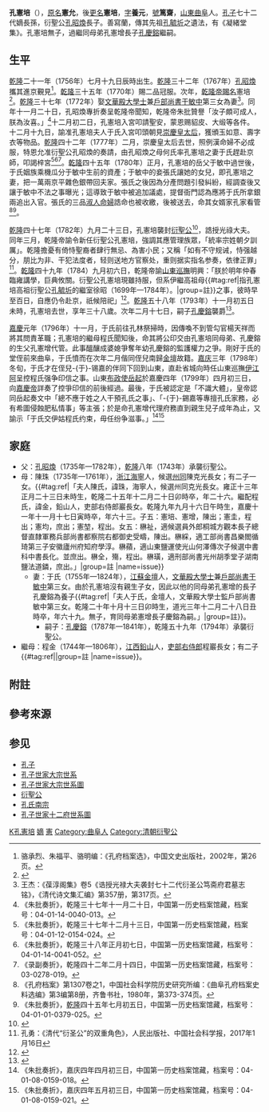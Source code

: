 {{noteTA|G1=姓氏}}

{{Infobox_officeholder
| name = 孔憲培
| image name = 
| width = 
| now = 孔子第七十三世嫡長孫
| period = 
| Sex = 
| date of birth = 乾隆二十一年七月十九日辰時<br>{{birth date|1756|8|14}}
| date of death = 乾隆五十八年十一月初五日未時<br>{{death date and age|1793|12|7|1756|8|14}}
| different name = 
| Native place = [[山東省_(清朝)|山東]][[曲阜縣|曲阜縣]]
| party = 
| place of death = [[山東省_(清朝)|山東]][[曲阜縣|曲阜縣]]
| place of birth = [[山東省_(清朝)|山東]][[曲阜縣|曲阜縣]]
| spouse = 
| educate = 
| past = 
* 衍聖公 <span style="color: blue;">(1782年-1793年)</span>
| relatives = 
[[孔子|孔子]] (遠祖)<br>
[[孔繼濩|孔繼濩]] (曾祖父)<br>
[[孔廣棨|孔廣棨]] (祖父)<br>
[[孔昭煥|孔昭煥]] (父)<br>
[[孔慶鎔|孔慶鎔]] (嗣子)<br>
}}

'''孔憲培'''（{{bd|1756年|8月14日|1793年|12月7日|catIdx=K}}），[[原名|原名]]'''憲允'''，後[[改名|更名]]'''憲培'''，[[表字|字]]'''養元'''，[[號|號]]'''篤齋'''，[[山東省_(清朝)|山東]][[曲阜|曲阜]]人。[[孔子|孔子]]七十二代嫡長孫，衍聖公[[孔昭煥|孔昭煥]]長子。善寫蘭，傳其先祖[[孔毓圻|孔毓圻]]之遺法，有《凝緒堂集》。孔憲培無子，過繼同母弟孔憲增長子[[孔慶鎔|孔慶鎔]]繼嗣。

==生平==
[[乾隆|乾隆]]二十一年（1756年）七月十九日辰時出生。[[乾隆|乾隆]]三十二年（1767年）[[孔昭煥|孔昭煥]]攜其進京覲見<ref>骆承烈、朱福平、骆明编：《孔府档案选》，中国文史出版社，2002年，第26页。</ref>。[[乾隆|乾隆]]三十五年（1770年）賜二品冠服{{r|jp|page1=13}}。次年，[[乾隆帝|乾隆帝]][[賜名|賜名]]憲培<ref>{{cite journal |author1=孔勇 |title=乾隆帝赐名衍圣公孔宪培相关史实辨析 |journal=清史研究（The Qing History Journal） |date=2019-11 |issue=4 |url=https://kfda.qfnu.edu.cn/__local/7/30/F9/5448337F8F4A595BF93C64F7C4B_E5498621_16AEE1.pdf |accessdate=2020-11-19}}</ref>。[[乾隆|乾隆]]三十七年（1772年）娶[[文華殿大學士|文華殿大學士]]兼[[戶部尚書|戶部尚書]][[于敏中|于敏中]]第三女為妻<ref>王杰：《葆淳阁集》卷5《诰授光禄大夫袭封七十二代衍圣公笃斋府君墓志铭》，《清代诗文集汇编》第357册，第317页。</ref>。同年十一月二十日，孔昭煥專折奏呈乾隆帝聞知，乾隆帝朱批贊譽「汝子頗可成人，朕為汝喜。」<ref>《朱批奏折》，乾隆三十七年十一月二十日，中国第一历史档案馆藏，档案号：04-01-14-0040-013。</ref>十二月初二日，孔憲培入宮叩請聖安，蒙恩赐貂皮、大缎等各件。十二月十九日，諭准孔憲培夫人于氏入宮叩頭朝見[[孝聖憲皇后|崇慶皇太后]]，獲頒玉如意、壽字衣等物品。[[乾隆|乾隆]]四十二年（1777年）二月，崇慶皇太后去世，照例漢命婦不必成服，特恩允准衍聖公孔昭煥的奏請，由孔昭煥之母何氏率孔憲培之妻于氏趕赴京師，叩謁梓宮<ref>《朱批奏折》，乾隆三十七年十二月十三日，中国第一历史档案馆藏，档案号：04-01-12-0154-024。</ref><ref>《朱批奏折》，乾隆三十八年正月初七日，中国第一历史档案馆藏，档案号：04-01-14-0041-052。</ref><ref>《录副奏折》，乾隆四十二年二月十四日，中国第一历史档案馆藏，档案号：03-0278-019。</ref>。[[乾隆|乾隆]]四十五年（1780年）正月，孔憲培的岳父于敏中過世後，于氏姻族乘機瓜分于敏中生前的資產；于敏中的妾張氏讓她的女兒，即孔憲培之妻，把一萬兩京平雜色銀帶回夫家。張氏之後因為分產問題引發糾紛，經調查後又讓于敏中不法之事曝光；這導致于敏中被追加議處，提督衙門認為應將于氏所拿銀兩追出入官。張氏的三品[[命婦|淑人命婦]]誥命也被收繳，後被送去，命其女婿家孔家看管<ref>《孔府档案》第1307卷之1，中国社会科学院历史研究所编：《曲阜孔府档案史料选编》第3编第8册，齐鲁书社，1980年，第373-374页。</ref><ref>《朱批奏折》，[[乾隆|乾隆]]四十五年七月初五日，中国第一历史档案馆藏，档案号：04-01-01-0379-025。</ref>。

[[乾隆|乾隆]]四十七年（1782年）九月二十三日，孔憲培襲封[[衍聖公|衍聖公]]<ref>{{cite web |title=《高宗純皇帝實錄》卷之一千一百六十五，乾隆四十七年九月二十三日 |url=http://sillok.history.go.kr/mc/id/qsilok_007_1165_0010_0010_0080_0010 |website=明清實錄 |access-date=2020-11-19 |archive-date=2020-11-27 |archive-url=https://web.archive.org/web/20201127021957/http://sillok.history.go.kr/mc/id/qsilok_007_1165_0010_0010_0080_0010 |dead-url=no }}</ref>，誥授光祿大夫。同年三月，乾隆帝諭令新任衍聖公孔憲培，強調其應管理族眾，「統率宗姓朝夕訓厲」。乾隆擔憂有倚恃聖裔者肆行無忌、為害小民；又稱「如有不守规诫，恃强越分，朋比为非、干犯法度者，轻则送地方官察处，重则据实指名参奏，依律正罪」<ref>孔勇：《清代“衍圣公”的双重角色》，人民出版社、中国社会科学报，2017年1月16日</ref>。[[乾隆|乾隆]]四十九年（1784）九月初六日，乾隆帝諭[[山東巡撫|山東巡撫]]明興：「朕於明年仲春臨雍講學，巨典攸關。衍聖公孔憲培現雖持服，但系伊繼高祖母{{#tag:ref|指孔憲培高祖衍聖公[[孔毓圻|孔毓圻]]的繼室徐昭（1699年—1784年）。|group=註}}之事，彼時早至百日，自應仍令赴京，祇候陪祀」<ref>{{cite web |title=《高宗純皇帝實錄》卷之一千二百十四，乾隆四十九年九月六日 |url=http://sillok.history.go.kr/mc/id/qsilok_007_1214_0010_0010_0060_0020 }}</ref>。[[乾隆|乾隆]]五十八年（1793年）十一月初五日未時，孔憲培去世，享年三十八歲。次年二月十七日，嗣子[[孔慶鎔|孔慶鎔]]襲爵<ref>{{cite web |title=《高宗純皇帝實錄》卷之一千四百四十七，乾隆五十九年二月十七日 |url=http://sillok.history.go.kr/mc/id/qsilok_007_1447_0010_0010_0020_0010 }}</ref>。

[[嘉慶|嘉慶]]元年（1796年）十一月，于氏前往孔林祭掃時，因傳喚不到管勾官楊天祥而將其問責革職；孔憲培的繼母程氏聞知後，命其將公印交由孔憲培同母弟、孔慶鎔的生父孔憲增代管。此事醞釀成婆媳爭奪年幼孔慶鎔的監護權力之爭。剛好于氏的堂侄前來曲阜，于氏憤而在次年二月偕同侄兒南歸[[金壇縣|金壇]]故籍。[[嘉庆|嘉庆]]三年（1798年）冬旬，于氏才在侄兒-{于}-锡嘉的伴同下回到山東，直赴省城向時任山東巡撫[[伊江阿|伊江阿]]呈控程氏强争印信之事。山東[[布政使|布政使]][[岳起|岳起]]於嘉慶四年（1799年）四月初三日，向[[嘉慶帝|嘉慶帝]]詳奏了控爭印信的前後經過。最後，于氏被認定是「不識大體」，皇帝認同岳起奏文中「總不應于姓之人干預孔氏之事」、「-{于}-錫嘉等專擅孔氏家務，必有希圖侵蝕肥私情事」等主張；於是命孔憲增代理府務直到親生兒子成年為止，又諭示「于氏交伊姑程氏约束，毋任纷争滋事。」<ref>《朱批奏折》，嘉庆四年四月初三日，中国第一历史档案馆藏，档案号：04-01-08-0159-018。</ref><ref>《朱批奏折》，嘉庆四年五月初三日，中国第一历史档案馆藏，档案号：04-01-08-0159-021。</ref>

==家庭==
*父：[[孔昭煥|孔昭煥]]（1735年—1782年），[[乾隆|乾隆]]八年（1743年）承襲衍聖公。
*母：陳珠（1735年—1761年），[[浙江省_(清朝)|浙江]][[海寧縣_(明朝)|海寧]]人，候選[[州同|州同]]陳克光長女；有二子一女。{{#tag:ref|「夫人陳氏，諱珠，海寧人，候選州同克光長女。雍正十三年正月二十三日未時生，乾隆二十五年十二月二十日卯時卒，年二十六。繼配程氏，諱金，鉛山人，吏部右侍郎巖長女。乾隆九年九月十六日午時生，嘉慶十一年十一月十七日寅時卒，年六十三。子五：憲培、憲增，陳出；憲圭，程出；憲均，庶出；憲堃，程出。女五：楙祉，適候選員外郎桐城方觀本長子總督直隸軍務兵部尚書都察院右都御史受疇，陳出。楙綵，適工部尚書昌樂閻循琦第三子安徽廬州府知府學淳。楙蘋，適山東鹽運使光山何澤傳次子候選中書科中書長化。並庶出。楙全，殤，程出。楙璜，適刑部尚書光州胡季堂子湖南鹽法道鏻，庶出。」|group=註 |name=issue}}
**妻：于氏（1755年—1824年），[[江蘇省_(清朝)|江蘇]][[金壇縣|金壇]]人，[[文華殿大學士|文華殿大學士]]兼[[戶部尚書|戶部尚書]][[于敏中|于敏中]]第三女。由於孔憲培沒有親生子女，因此以他的同母弟孔憲增的長子孔慶鎔為養子{{#tag:ref|「夫人于氏，金壇人，文華殿大學士監戶部尚書敏中第三女。乾隆二十年十月十三日卯時生，道光三年十二月二十八日丑時卒，年六十九。無子，育同母弟憲增長子慶鎔為嗣。」|group=註}}。
***嗣子：[[孔慶鎔|孔慶鎔]]（1787年—1841年），乾隆五十九年（1794年）承襲衍聖公。
*繼母：程金（1744年—1806年），[[江西省_(清朝)|江西]][[鉛山|鉛山]]人，[[吏部右侍郎|吏部右侍郎]]程巖長女；有二子{{#tag:ref||group=註 |name=issue}}。

==附註==
{{Reflist|2|group=註}}

==參考來源==
{{Reflist|2
|refs=
<ref name=jp>{{cite web |title=孔氏大宗支譜 |url=https://www.familysearch.org/search/catalog/1089730 |website=[[FamilySearch|FamilySearch]] |access-date=2020-11-19 |archive-date=2021-01-10 |archive-url=https://web.archive.org/web/20210110113003/https://www.familysearch.org/search/catalog/1089730 |dead-url=no }}</ref>
}}

==参见==
*[[孔子|孔子]]
*[[孔子世家大宗世系|孔子世家大宗世系]]
*[[孔子世家大宗世系圖|孔子世家大宗世系圖]]
*[[衍聖公|衍聖公]]
*[[孔氏南宗|孔氏南宗]]
*[[孔子世家十二府世系圖|孔子世家十二府世系圖]]

{{start box}}
{{s-before|父[[孔昭煥|孔昭煥]]}}
{{s-title|[[衍聖公|衍聖公]]|1782年—1793年}}
{{s-after|嗣子[[孔慶鎔|孔慶鎔]]}}
{{end box}}
{{衍圣公}}

[[Category:清朝畫家|K孔憲培]]
[[Category:孔子七十二代孫|嫡]]
[[Category:孔姓|憲]]
[[Category:曲阜人|Category:曲阜人]]
[[Category:清朝衍聖公|Category:清朝衍聖公]]